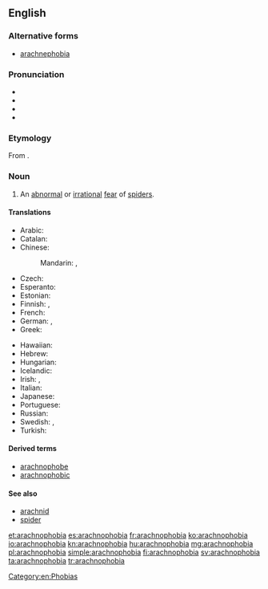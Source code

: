 ==English==
{{wikipedia}}

===Alternative forms===
* [[arachnephobia]]

===Pronunciation===
* {{enPR|a-rach*no-pho*bi-a}}
* {{IPA|/æˌɹæk.nəˈfəʊ.bɪ.ə/|lang=en}}
* {{audio|en-us-arachnophobia.ogg|Audio (US)|lang=en}}
* {{rhymes|əʊbiə|lang=en}}

===Etymology===
From {{etyl|grc|en}} {{term|ἀράχνη|tr=arachnē||spider|lang=grc}} {{suffix||phobia|lang=en}}.

===Noun===
{{en-noun|-|s}}

# An [[abnormal]] or [[irrational]] [[fear]] of [[spider]]s.

====Translations====
{{trans-top|an abnormal or irrational fear of spiders}}
* Arabic: {{t|ar|رهاب العناكب|m|tr=ruhāb al-ʿanākib|sc=Arab}}
* Catalan: {{t|ca|aracnofòbia|f}}
* Chinese:
*: Mandarin: {{t|cmn|蜘蛛恐懼症|sc=Hani}}, {{t|cmn|蜘蛛恐惧症|tr=zhīzhū kǒngjùzhèng|sc=Hani}}
* Czech: {{t|cs|arachnofobie|f}}
* Esperanto: {{t|eo|araneofobio}}
* Estonian: {{t+|et|arahnofoobia}}
* Finnish: {{t|fi|hämähäkkikammo}}, {{t+|fi|araknofobia}}
* French: {{t+|fr|arachnophobie}}
* German: {{t+|de|Arachnophobie|f}}, {{t|de|Spinnenangst|f}}
* Greek: {{t|el|αραχνοφοβία|f|tr=arachnofovía|sc=Grek}}
{{trans-mid}}
* Hawaiian: {{t|haw|kipona makaʻu nananana}}
* Hebrew: {{t+|he|אָרַכְנוֹפוֹבְּיָה|f|tr=arakhnofóbya|sc=Hebr}}
* Hungarian: {{t|hu|araknofóbia}}
* Icelandic: {{t|is|köngullóafælni|f}}
* Irish: {{t|ga|aracnafóibe|f}}, {{t|ga|[[uamhan]] [[damhán alla]]|m}}
* Italian: {{t+|it|aracnofobia|f}}
* Japanese: {{t|ja|蜘蛛恐怖症|tr=くもきょうふしょう, kumo-kyōfushō}}
* Portuguese: {{t+|pt|aracnofobia|f}}
* Russian: {{t+|ru|арахнофо́бия|f|sc=Cyrl|tr=araxnofóbija}}
* Swedish: {{t|sv|arachnofobi|c}}, {{t|sv|spindelfobi|c}}
* Turkish: {{t+|tr|araknofobi}}
{{trans-bottom}}

====Derived terms====
* [[arachnophobe]]
* [[arachnophobic]]

====See also====
* [[arachnid]]
* [[spider]]

[[Category:en:Phobias]]

[[et:arachnophobia]]
[[es:arachnophobia]]
[[fr:arachnophobia]]
[[ko:arachnophobia]]
[[io:arachnophobia]]
[[kn:arachnophobia]]
[[hu:arachnophobia]]
[[mg:arachnophobia]]
[[pl:arachnophobia]]
[[simple:arachnophobia]]
[[fi:arachnophobia]]
[[sv:arachnophobia]]
[[ta:arachnophobia]]
[[tr:arachnophobia]]